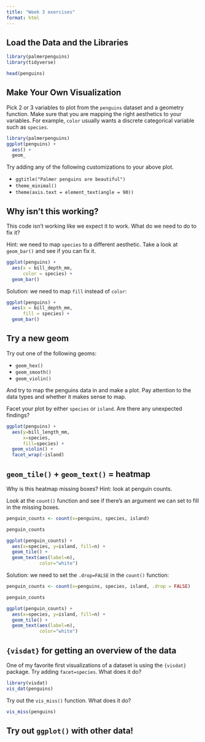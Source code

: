 ```yaml
---
title: "Week 3 exercises"
format: html
---
```


## Load the Data and the Libraries

```r
library(palmerpenguins)
library(tidyverse)

head(penguins)
```

## Make Your Own Visualization

Pick 2 or 3 variables to plot from the `penguins` dataset and a geometry function. Make sure that you are mapping the right aesthetics to your variables. For example, `color` usually wants a discrete categorical variable such as `species`.

```r
library(palmerpenguins)
ggplot(penguins) +
  aes() +
  geom_

```

Try adding any of the following customizations to your above plot. 

- `ggtitle("Palmer penguins are beautiful")`
- `theme_minimal()`
- `theme(axis.text = element_text(angle = 90))`

## Why isn't this working?

This code isn't working like we expect it to work. What do we need to do to fix it?

Hint: we need to map `species` to a different aesthetic. Take a look at `geom_bar()` and see if you can fix it.

```r
ggplot(penguins) +
  aes(x = bill_depth_mm,
      color = species) +
  geom_bar()
```
Solution: we need to map `fill` instead of `color`:

```r
ggplot(penguins) +
  aes(x = bill_depth_mm,
      fill = species) +
  geom_bar()
```

## Try a new geom

Try out one of the following geoms:

- `geom_hex()`
- `geom_smooth()`
- `geom_violin()`

And try to map the penguins data in and make a plot. Pay attention to the data types and whether it makes sense to map.

Facet your plot by either `species` or `island`. Are there any unexpected findings?

```r
ggplot(penguins) +
  aes(y=bill_length_mm,
      x=species,
      fill=species) +
  geom_violin() +
  facet_wrap(~island)
```


## `geom_tile()` + `geom_text()` = heatmap

Why is this heatmap missing boxes? Hint: look at penguin counts.

Look at the `count()` function and see if there's an argument we can set to fill in the missing boxes.

```r
penguin_counts <- count(x=penguins, species, island)

penguin_counts

ggplot(penguin_counts) +
  aes(x=species, y=island, fill=n) +
  geom_tile() +
  geom_text(aes(label=n), 
            color="white")
```

Solution: we need to set the `.drop=FALSE` in the `count()` function:

```r
penguin_counts <- count(x=penguins, species, island, .drop = FALSE)

penguin_counts

ggplot(penguin_counts) +
  aes(x=species, y=island, fill=n) +
  geom_tile() +
  geom_text(aes(label=n), 
            color="white")
```

## `{visdat}` for getting an overview of the data

One of my favorite first visualizations of a dataset is using the `{visdat}` package. Try adding `facet=species`. What does it do?

```r
library(visdat)
vis_dat(penguins)
```

Try out the `vis_miss()` function. What does it do?

```r
vis_miss(penguins)
```

## Try out `ggplot()` with other data!

```r


```